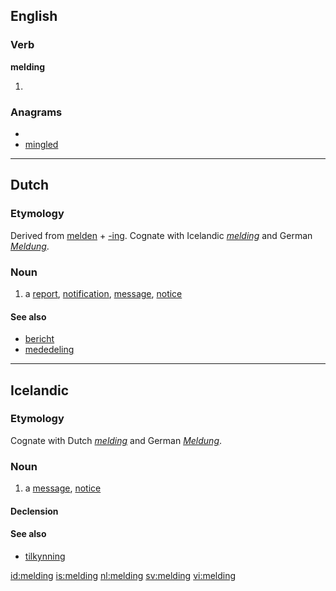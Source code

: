 ==English==

===Verb===
'''melding'''

# {{present participle of|[[meld]]}}

===Anagrams===
* {{alphagram|degilmn}}
* [[mingled#English|mingled]]

----

==Dutch==

===Etymology===
Derived from [[melden]] + [[-ing#Dutch|-ing]]. Cognate with Icelandic ''[[#Icelandic|melding]]'' and German ''[[Meldung]]''.

===Noun===
{{infl|nl|noun|g=f}}

# a [[report]], [[notification]], [[message]], [[notice]]

====See also====
* [[bericht]]
* [[mededeling]]

----

==Icelandic==
===Etymology===
Cognate with Dutch ''[[#Dutch|melding]]'' and German ''[[Meldung]]''.

===Noun===
{{infl|is|noun|g=f}}

# a [[message]], [[notice]]


====Declension====
{{Icelandic declension kvk sb 02 u|melding}}

====See also====
* [[tilkynning]]

[[id:melding]]
[[is:melding]]
[[nl:melding]]
[[sv:melding]]
[[vi:melding]]